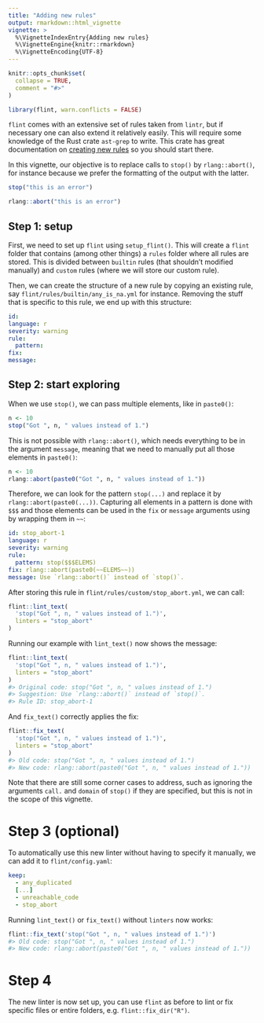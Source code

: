 ```yaml
---
title: "Adding new rules"
output: rmarkdown::html_vignette
vignette: >
  %\VignetteIndexEntry{Adding new rules}
  %\VignetteEngine{knitr::rmarkdown}
  %\VignetteEncoding{UTF-8}
---
```


```r
knitr::opts_chunk$set(
  collapse = TRUE,
  comment = "#>"
)
```

```r
library(flint, warn.conflicts = FALSE)
```

`flint` comes with an extensive set of rules taken from `lintr`, but if 
necessary one can also extend it relatively easily. This will require some
knowledge of the Rust crate `ast-grep` to write. This crate
has great documentation on [creating new rules](https://ast-grep.github.io/guide/pattern-syntax.html)
so you should start there.

In this vignette, our objective is to replace calls to `stop()` by 
`rlang::abort()`, for instance because we prefer the formatting of the output
with the latter.
```r
stop("this is an error")

rlang::abort("this is an error")
```

## Step 1: setup

First, we need to set up `flint` using `setup_flint()`. This will create a 
`flint` folder that contains (among other things) a `rules` folder where all 
rules are stored. This is divided between `builtin` rules (that shouldn't modified manually) and `custom` rules (where we will store our custom rule).

Then, we can create the structure of a new rule by copying an existing rule, say
`flint/rules/builtin/any_is_na.yml` for instance. Removing the stuff that is
specific to this rule, we end up with this structure:

```yaml
id: 
language: r
severity: warning
rule:
  pattern: 
fix: 
message: 
```


## Step 2: start exploring

When we use `stop()`, we can pass multiple elements, like in `paste0()`:

```r
n <- 10
stop("Got ", n, " values instead of 1.")
```

This is not possible with `rlang::abort()`, which needs everything to be in the
argument `message`, meaning that we need to manually put all those elements in 
`paste0()`:

```r
n <- 10
rlang::abort(paste0("Got ", n, " values instead of 1."))
```

Therefore, we can look for the pattern `stop(...)` and replace it by 
`rlang::abort(paste0(...))`. Capturing all elements in a pattern is done with
`$$$` and those elements can be used in the `fix` or `message` arguments using 
by wrapping them in `~~`:

```yaml
id: stop_abort-1
language: r
severity: warning
rule:
  pattern: stop($$$ELEMS)
fix: rlang::abort(paste0(~~ELEMS~~))
message: Use `rlang::abort()` instead of `stop()`.
```

After storing this rule in `flint/rules/custom/stop_abort.yml`, we can
call:

```r
flint::lint_text(
  'stop("Got ", n, " values instead of 1.")', 
  linters = "stop_abort"
)
```

Running our example with `lint_text()` now shows the message:

```.r
flint::lint_text(
  'stop("Got ", n, " values instead of 1.")', 
  linters = "stop_abort"
)
#> Original code: stop("Got ", n, " values instead of 1.") 
#> Suggestion: Use `rlang::abort()` instead of `stop()`. 
#> Rule ID: stop_abort-1 
```
And `fix_text()` correctly applies the fix:

```r
flint::fix_text(
  'stop("Got ", n, " values instead of 1.")', 
  linters = "stop_abort"
)
#> Old code: stop("Got ", n, " values instead of 1.") 
#> New code: rlang::abort(paste0("Got ", n, " values instead of 1.")) 
```

Note that there are still some corner cases to address, such as ignoring the
arguments `call.` and `domain` of `stop()` if they are specified, but this is
not in the scope of this vignette.


# Step 3 (optional) 

To automatically use this new linter without having to specify it manually,
we can add it to `flint/config.yaml`:

```yaml
keep:
  - any_duplicated
  [...]
  - unreachable_code
  - stop_abort
```

Running `lint_text()` or `fix_text()` without `linters` now works:

```r
flint::fix_text('stop("Got ", n, " values instead of 1.")')
#> Old code: stop("Got ", n, " values instead of 1.") 
#> New code: rlang::abort(paste0("Got ", n, " values instead of 1.")) 
```

# Step 4

The new linter is now set up, you can use `flint` as before to lint or fix
specific files or entire folders, e.g. `flint::fix_dir("R")`.
